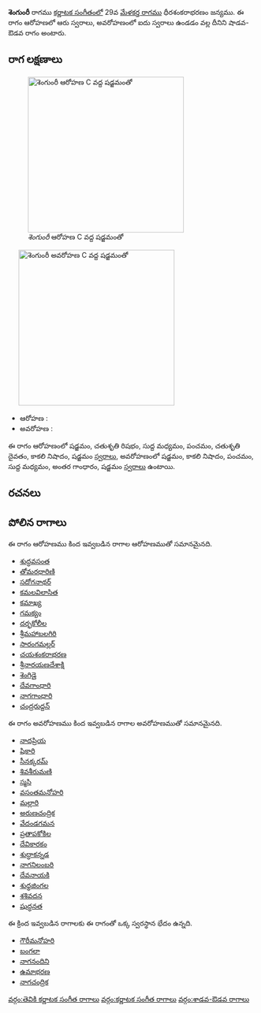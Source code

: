 {{Infobox ragam
	| name          	= శెంగుంరీ
	| synonym	    	= 
	| mela          	= 
	| chakra        	= 
	| janaka        	= 
	| type          	= శాడవ-ఔడవ
	| arohanam      	= {{svaraC|S|R2|M1|P|D2|N3|S'}} 
	| avarohanam    	= {{svaraC|S'|N3|P|M1|G3|S}}
	| jeeva         	=
	| chhaya        	=
	| nyasa         	=
	| vishesha      	= 
	| equivalent  		= 
}}
{{కర్ణాటక సంగీత రాగాలు}}
'''శెంగుంరీ''' రాగము [[కర్ణాటక సంగీతం]]లో 29వ [[మేళకర్త రాగము]] ధీరశంకరాభరణం జన్యము.  ఈ రాగం ఆరోహణలో ఆరు స్వరాలు, అవరోహణంలో ఐదు స్వరాలు ఉండడం వల్ల దీనిని షాడవ-ఔడవ రాగం అంటారు.


==రాగ లక్షణాలు==
[[Image:shengunri_ar_kb2wiki.png|thumb|right|316px|''శెంగుంరీ'' ఆరోహణ C వద్ద షడ్జమంతో]]
	[[Image:shengunri_av_kb2wiki.png|thumb|right|316px|''శెంగుంరీ'' అవరోహణ C వద్ద షడ్జమంతో]]

* ఆరోహణ : {{svaraC|S|R2|M1|P|D2|N3|S'}} 
* అవరోహణ : {{svaraC|S'|N3|P|M1|G3|S}}

ఈ రాగం ఆరోహణంలో షడ్జమం, చతుశృతి రిషభం, సుద్ద మధ్యమం, పంచమం, చతుశృతి దైవతం, కాకలి  నిషాదం, షడ్జమం [[స్వరాలు]], అవరోహణంలో షడ్జమం, కాకలి  నిషాదం, పంచమం, సుద్ద మధ్యమం, అంతర గాంధారం, షడ్జమం [[స్వరాలు]] ఉంటాయి.

==రచనలు==



==పోలిన రాగాలు==
ఈ రాగం ఆరోహణము కింద ఇవ్వబడిన రాగాల ఆరోహణముతో సమానమైనది.
* [[ శుద్ధవసంత]]
* [[తోమరధారిణి]]
* [[సదోగనాథర్]]
* [[కమలవిలాసిత]]
* [[కమాఖ్య]]
* [[గమక్యం]]
* [[దర్భకోలీల]]
* [[శ్రీమహాబలగిరి]]
* [[సారంగమల్లర్]]
* [[చయశంకరాభరణ]]
* [[శ్రీనారయణదేశాక్షి]]
* [[శెంగిడై]]
* [[దేవగాంధారి]]
* [[ నాగగాంధారి]]
* [[చంద్రరుద్దన్]]

ఈ రాగం అవరోహణము కింద ఇవ్వబడిన రాగాల అవరోహణముతో సమానమైనది.
* [[నాదప్రియ]]
* [[షికారి]]
* [[సీనక్కరమ్]]
* [[శివశీరుమణి]]
* [[స్మసి]]
* [[వసంతమనోహరి]]
* [[మల్లారి]]
* [[అరుణచంద్రిక]]
* [[వేదండగమన]]
* [[ప్రతాపకోకిల]]
* [[దేవికారకం]]
* [[శుద్ధాకన్నడ]]
* [[నాగనిలంబరి]]
* [[దేవనాయకి]]
* [[శుధ్ధజింగల]]
* [[ శశివదన]]
* [[షుద్ధనత]]

ఈ క్రింద ఇవ్వబడిన రాగాలకు ఈ రాగంతో ఒక్క స్వరస్థాన భేదం ఉన్నది.
* [[గౌరీమనోహరి]]
* [[బంగలా]]
* [[నాగనందిని]]
* [[ఉమాభరణ]]
* [[నాగచంద్రిక]]



[[వర్గం:తెవికి కర్ణాటక సంగీత రాగాలు]]
[[వర్గం:కర్ణాటక సంగీత రాగాలు]]
[[వర్గం:శాడవ-ఔడవ రాగాలు]]